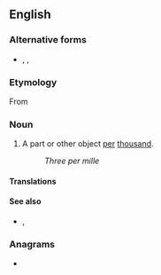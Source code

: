 {{also|permille}}
==English==
{{wikipedia}}

===Alternative forms===
* {{l|en|per mil}}, {{l|en|per mill}}, {{l|en|permille}}

===Etymology===
From {{etyl|la|en}} {{m|la|per}} {{m|la|mīlle||thousand}}

===Noun===
{{en-noun|per mille}}

# A part or other object [[per]] [[thousand]].
#: ''Three per mille''

====Translations====
{{trans-see|permille}}

====See also====
* {{l|en|per cent}}, {{l|en|percent}}

===Anagrams===
* {{anagrams|en|impeller}}